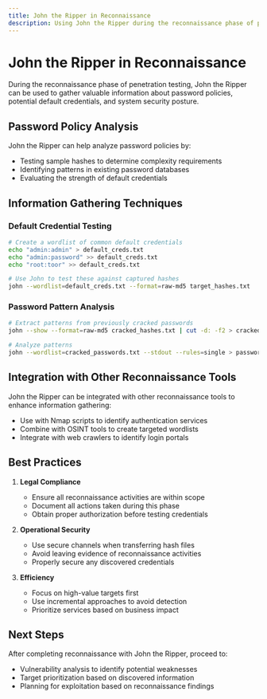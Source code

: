 ```yaml
---
title: John the Ripper in Reconnaissance
description: Using John the Ripper during the reconnaissance phase of penetration testing
---
```


# John the Ripper in Reconnaissance

During the reconnaissance phase of penetration testing, John the Ripper can be used to gather valuable information about password policies, potential default credentials, and system security posture.

## Password Policy Analysis

John the Ripper can help analyze password policies by:

- Testing sample hashes to determine complexity requirements
- Identifying patterns in existing password databases
- Evaluating the strength of default credentials

## Information Gathering Techniques

### Default Credential Testing

```bash
# Create a wordlist of common default credentials
echo "admin:admin" > default_creds.txt
echo "admin:password" >> default_creds.txt
echo "root:toor" >> default_creds.txt

# Use John to test these against captured hashes
john --wordlist=default_creds.txt --format=raw-md5 target_hashes.txt
```

### Password Pattern Analysis

```bash
# Extract patterns from previously cracked passwords
john --show --format=raw-md5 cracked_hashes.txt | cut -d: -f2 > cracked_passwords.txt

# Analyze patterns
john --wordlist=cracked_passwords.txt --stdout --rules=single > password_patterns.txt
```

## Integration with Other Reconnaissance Tools

John the Ripper can be integrated with other reconnaissance tools to enhance information gathering:

- Use with Nmap scripts to identify authentication services
- Combine with OSINT tools to create targeted wordlists
- Integrate with web crawlers to identify login portals

## Best Practices

1. **Legal Compliance**
   - Ensure all reconnaissance activities are within scope
   - Document all actions taken during this phase
   - Obtain proper authorization before testing credentials

2. **Operational Security**
   - Use secure channels when transferring hash files
   - Avoid leaving evidence of reconnaissance activities
   - Properly secure any discovered credentials

3. **Efficiency**
   - Focus on high-value targets first
   - Use incremental approaches to avoid detection
   - Prioritize services based on business impact

## Next Steps

After completing reconnaissance with John the Ripper, proceed to:

- Vulnerability analysis to identify potential weaknesses
- Target prioritization based on discovered information
- Planning for exploitation based on reconnaissance findings
